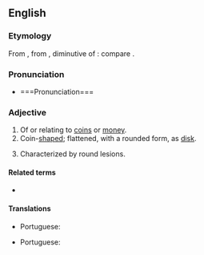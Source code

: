 ==English==

===Etymology===
From {{etyl|la|en}} {{lena}} {{m|la|nummularius}}, from {{m|la|nummulus}}, diminutive of {{m|la|nummus||a coin}}: compare {{cog|fr|nummulaire}}.

===Pronunciation===
* {{IPA|en|/ˈnʌm.jʊ.lə(ɹ)/}}===Pronunciation===
{{rfap|en}}

===Adjective===
{{en-adj}}

# Of or relating to [[coin]]s or [[money]].
# Coin-[[shaped]]; flattened, with a rounded form, as [[disk]].
# {{lb|en|medicine}} Characterized by round lesions.

====Related terms====
* {{l|en|nummary}}

====Translations====
{{trans-see|numismatic}}

{{trans-top|coin-shaped}}
* Portuguese: {{t|pt|numular}}
{{trans-mid}}
{{trans-bottom}}

{{trans-top|characterized by round lesions}}
* Portuguese: {{t|pt|numular}}
{{trans-mid}}
{{trans-bottom}}